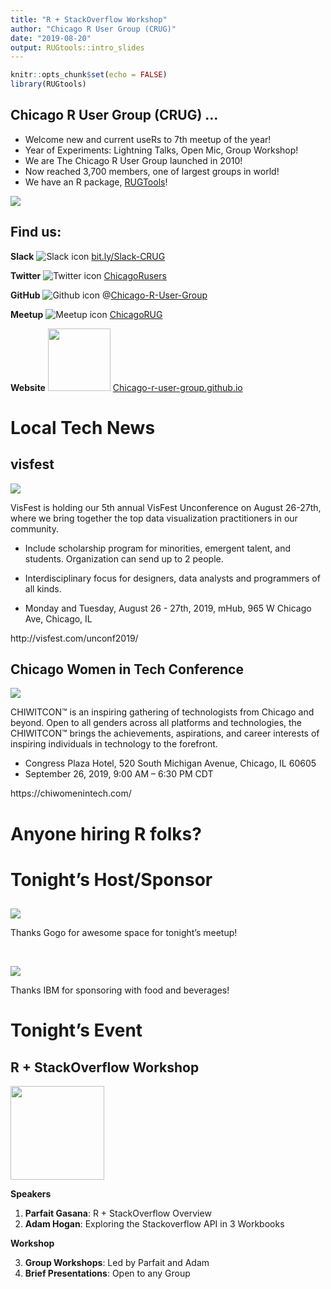 ```yaml
---
title: "R + StackOverflow Workshop"
author: "Chicago R User Group (CRUG)"
date: "2019-08-20"
output: RUGtools::intro_slides
---
```



```r
knitr::opts_chunk$set(echo = FALSE)
library(RUGtools)
```

## Chicago R User Group (CRUG) ...

- Welcome new and current useRs to 7th meetup of the year!
- Year of Experiments: Lightning Talks, Open Mic, Group Workshop!
- We are The Chicago R User Group launched in 2010!
- Now reached 3,700 members, one of largest groups in world!
- We have an R package, [RUGTools](https://justinmshea.github.io/RUGtools/)!

![](images/open_mic.png)

## Find us:

**Slack**
![Slack icon](images/slack_50x50.png) 
[bit.ly/Slack-CRUG](http://bit.ly/Slack-CRUG)

**Twitter**
![Twitter icon](images/twitter50x41.png)
[ChicagoRusers](https://twitter.com/ChicagoRusers)

**GitHub**
![Github icon](images/github.png)
@[Chicago-R-User-Group](https://github.com/Chicago-R-User-Group)

**Meetup**
![Meetup icon](images/m_swarm_50x50.png)
[ChicagoRUG](https://www.meetup.com/ChicagoRUG/)

**Website**
<img src="images/header-background.png" width="100px">
[Chicago-r-user-group.github.io](https://chicago-r-user-group.github.io/)

# Local Tech News

## visfest
![](images/visfest.png)


VisFest is holding our 5th annual VisFest Unconference on August 26-27th, where we bring together the top data visualization practitioners in our community.

- Include scholarship program for minorities, emergent talent, and students. Organization can send up to 2 people.

- Interdisciplinary focus for designers, data analysts and programmers of all kinds.

- Monday and Tuesday, August 26 - 27th, 2019, mHub, 965 W Chicago Ave, Chicago, IL 

http://visfest.com/unconf2019/



## Chicago Women in Tech Conference
![](images/Chi-Wit-Con.jpg)
<br/>

CHIWITCON™ is an inspiring gathering of technologists from Chicago and beyond. Open to all genders across all platforms and technologies, the CHIWITCON™ brings the achievements, aspirations, and career interests of inspiring individuals in technology to the forefront.

- Congress Plaza Hotel, 520 South Michigan Avenue, Chicago, IL 60605
- September 26, 2019, 9:00 AM – 6:30 PM CDT

https://chiwomenintech.com/


# Anyone hiring R folks? 

# Tonight's Host/Sponsor

## 
![](images/gogo_logo.png)


Thanks Gogo for awesome space for tonight's meetup!

<br/>

![](images/IBM-logo-black.png)


Thanks IBM for sponsoring with food and beverages!


# Tonight's Event

## R + StackOverflow Workshop

<img src="images/r_so_workshop.png" width="150px"/>

**Speakers**

1. **Parfait Gasana**: R + StackOverflow Overview
2. **Adam Hogan**: Exploring the Stackoverflow API in 3 Workbooks

**Workshop**

3. **Group Workshops**: Led by Parfait and Adam
4. **Brief Presentations**: Open to any Group






